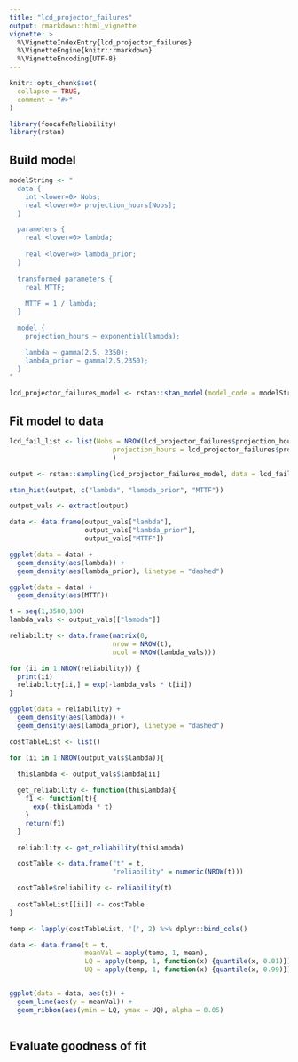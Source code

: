 ```yaml
---
title: "lcd_projector_failures"
output: rmarkdown::html_vignette
vignette: >
  %\VignetteIndexEntry{lcd_projector_failures}
  %\VignetteEngine{knitr::rmarkdown}
  %\VignetteEncoding{UTF-8}
---
```


```r
knitr::opts_chunk$set(
  collapse = TRUE,
  comment = "#>"
)
```

```r
library(foocafeReliability)
library(rstan)
```


## Build model
```R

modelString <- "
  data {
    int <lower=0> Nobs;
    real <lower=0> projection_hours[Nobs];
  }

  parameters {
    real <lower=0> lambda;
    
    real <lower=0> lambda_prior;
  }
  
  transformed parameters {
    real MTTF;
    
    MTTF = 1 / lambda;
  }

  model {
    projection_hours ~ exponential(lambda);

    lambda ~ gamma(2.5, 2350);
    lambda_prior ~ gamma(2.5,2350);
  }
"

lcd_projector_failures_model <- rstan::stan_model(model_code = modelString)


```

## Fit model to data
```R

lcd_fail_list <- list(Nobs = NROW(lcd_projector_failures$projection_hours),
                          projection_hours = lcd_projector_failures$projection_hours
                          )

output <- rstan::sampling(lcd_projector_failures_model, data = lcd_fail_list, chains = 4, iter = 4000, control = list(adapt_delta = 0.9))

```


```R

stan_hist(output, c("lambda", "lambda_prior", "MTTF"))

```


```R

output_vals <- extract(output)

data <- data.frame(output_vals["lambda"],
                   output_vals["lambda_prior"],
                   output_vals["MTTF"])

ggplot(data = data) +
  geom_density(aes(lambda)) +
  geom_density(aes(lambda_prior), linetype = "dashed")

ggplot(data = data) +
  geom_density(aes(MTTF))


```


```R

t = seq(1,3500,100)
lambda_vals <- output_vals[["lambda"]]

reliability <- data.frame(matrix(0,
                          nrow = NROW(t),
                          ncol = NROW(lambda_vals)))

for (ii in 1:NROW(reliability)) {
  print(ii)
  reliability[ii,] = exp(-lambda_vals * t[ii])
}

ggplot(data = reliability) +
  geom_density(aes(lambda)) +
  geom_density(aes(lambda_prior), linetype = "dashed")


```


```R

costTableList <- list()

for (ii in 1:NROW(output_vals$lambda)){

  thisLambda <- output_vals$lambda[ii]
  
  get_reliability <- function(thisLambda){
    f1 <- function(t){
      exp(-thisLambda * t)
    }
    return(f1)
  }

  reliability <- get_reliability(thisLambda)

  costTable <- data.frame("t" = t,
                          "reliability" = numeric(NROW(t)))

  costTable$reliability <- reliability(t)
  
  costTableList[[ii]] <- costTable
}

temp <- lapply(costTableList, '[', 2) %>% dplyr::bind_cols()

data <- data.frame(t = t,
                   meanVal = apply(temp, 1, mean),
                   LQ = apply(temp, 1, function(x) {quantile(x, 0.01)}),
                   UQ = apply(temp, 1, function(x) {quantile(x, 0.99)}))


ggplot(data = data, aes(t)) +
  geom_line(aes(y = meanVal)) +
  geom_ribbon(aes(ymin = LQ, ymax = UQ), alpha = 0.05)
  

```




## Evaluate goodness of fit
```R



```
